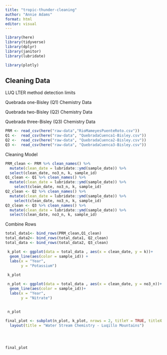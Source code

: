 ```yaml
---
title: "tropic-thunder-cleaning"
author: "Annie Adams"
format: html
editor: visual
---
```


```r
library(here)
library(tidyverse)
library(dplyr)
library(janitor)
library(lubridate)

library(plotly)
```

## Cleaning Data

LUQ LTER method detection limits

Quebrada one-Bisley (Q1) Chemistry Data

Quebrada two-Bisley (Q2) Chemistry Data

Quebrada three-Bisley (Q3) Chemistry Data

```r
PRM <- read_csv(here("raw-data","RioMameyesPuenteRoto.csv"))
Q1 <-  read_csv(here("raw-data", "QuebradaCuenca1-Bisley.csv"))
Q2 <-  read_csv(here("raw-data", "QuebradaCuenca2-Bisley.csv"))
Q3 <-  read_csv(here("raw-data", "QuebradaCuenca3-Bisley.csv"))

```

Cleaning Model

```r
PRM_clean <- PRM %>% clean_names() %>% 
  mutate(clean_date = lubridate::ymd(sample_date)) %>% 
  select(clean_date, no3_n, k, sample_id)
Q1_clean <- Q1 %>% clean_names() %>% 
  mutate(clean_date = lubridate::ymd(sample_date)) %>% 
    select(clean_date, no3_n, k, sample_id)
Q2_clean <- Q2 %>% clean_names() %>% 
  mutate(clean_date = lubridate::ymd(sample_date)) %>% 
    select(clean_date, no3_n, k, sample_id)
Q3_clean <- Q3 %>% clean_names() %>% 
  mutate(clean_date = lubridate::ymd(sample_date)) %>% 
  select(clean_date, no3_n, k, sample_id)
```

Combine Rows

```r
total_data1<- bind_rows(PRM_clean,Q1_clean)
total_data2<- bind_rows(total_data1, Q2_clean)
total_data <- bind_rows(total_data2, Q3_clean)
```




```r
 k_plot <- ggplot(data = total_data , aes(x = clean_date, y = k))+
  geom_line(aes(color = sample_id)) +
  labs(x = "Year",
       y = "Potassium")
 
 k_plot
```

```r
 n_plot <- ggplot(data = total_data , aes(x = clean_date, y = no3_n))+
  geom_line(aes(color = sample_id))+
  labs(x = "Year",
       y = "Nitrate")
  
 
 n_plot
```

```r
final_plot <- subplot(n_plot, k_plot, nrows = 2, titleY = TRUE, titleX = TRUE) %>% 
  layout(title = "Water Stream Chemistry - Luqillo Mountains")




final_plot
```








